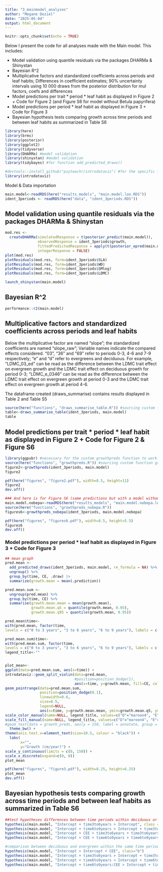 ```yaml
---
title: "3_mainmodel_analyses"
author: "Megane Deziel"
date: "2025-05-04"
output: html_document
---
```


```r
knitr::opts_chunk$set(echo = TRUE)
```

Below I present the code for all analyses made with the Main model. This includes:

- Model validation using quantile residuals via the packages DHARMa & Shinystan
- Bayesian R^2
- Multiplicative factors and standardized coefficients across periods and leaf habits; 
  Differences in coefficient estimates;
  90% uncertainty intervals using 10 000 draws from the posterior distribution for mul factors, coefs and differences
- Model predictions per trait * period * leaf habit as displayed in Figure 2 + Code for Figure 2 (and Figure S6 for model without Betula papyrifera)
- Model predictions per period * leaf habit as displayed in Figure 3 + Code for Figure 3
- Bayesian hypothesis tests comparing growth across time periods and between leaf habits as summarized in Table S6


```r
library(here)
library(brms)
library(posterior)
library(ggplot2)
library(tidyverse)
library(DHARMa) #model validation
library(shinystan) #model validation
library(tidybayes) #for function add_predicted_draws()

#devtools::install_github("psyteachr/introdataviz") #for the specific function that makes half violin plots in figure 3
library(introdataviz)
```

Model & Data importation
```r
main.model<-readRDS(here("results_models", "main.model.loo.RDS"))
ident_3periods <- readRDS(here("data", "ident_3periods.RDS")) 
```

## Model validation using quantile residuals via the packages DHARMa & Shinystan
```r
mod.res <-
  createDHARMa(simulatedResponse = t(posterior_predict(main.model)),
               observedResponse = ident_3periods$growth,
               fittedPredictedResponse = apply(t(posterior_epred(main.model)), 1, mean),
               integerResponse = FALSE)
plot(mod.res)
plotResiduals(mod.res, form=ident_3periods$SLA)
plotResiduals(mod.res, form=ident_3periods$WD)
plotResiduals(mod.res, form=ident_3periods$SMlog)
plotResiduals(mod.res, form=ident_3periods$LDMC)

launch_shinystan(main.model)
```

## Bayesian R^2
```r
performance::r2(main.model)
```

## Multiplicative factors and standardized coefficients across periods and leaf habits
Below the multiplicative factor are named "slope";
the standardized coefficients are named "slope_raw";
Variable names indicate the compared effects considered. “03”, “36” and “69” refer to periods 0-3, 4-6 and 7-9 respectively; “e” and “d” refer to evergreens and deciduous. For example, “LDMC_03_ed” can be read as the difference between the LDMC trait effect on evergreen growth and the LDMC trait effect on deciduous growth for period 0-3; “LDMC_e_0346” can be read as the difference between the LDMC trait effect on evergreen growth at period 0-3 and the LDMC trait effect on evergreen growth at period 4-6.

The dataframe created (draws_summarise) contains results displayed in Table 2 and Table S5
```r
source(here("functions", "draws_summarise_table.R")) #sourcing custom function
table<-draws_summarise_table(ident_3periods, main.model)
table
```

## Model predictions per trait * period * leaf habit as displayed in Figure 2 + Code for Figure 2 & Figure S6
```r
library(ggpubr) #necessary for the custom growthpreds function to work
source(here("functions", "growthpreds.R")) #sourcing custom function growthpreds() that generates predictions and uncertainty intervals + produces the figure
figure2<-growthpreds(ident_3periods, main.model)
figure2

pdf(here("figures", "figure2.pdf"), width=8.5, height=11)
figure2
dev.off()

### And here is for Figure S6 (same predictions but with a model without the species Betula papyrifera)
main.model.nobepa<-readRDS(here("results_models", "main.model.nobepa.loo.RDS"))
source(here("functions", "growthpreds_nobepa.R")) 
figures6<-growthpreds_nobepa(ident_3periods, main.model.nobepa)

pdf(here("figures", "figures6.pdf"), width=8.5, height=5.5)
figures6
dev.off()
```

### Model predictions per period * leaf habit as displayed in Figure 3 + Code for Figure 3
```r
## mean graph
pred.mean <-
  add_predicted_draws(ident_3periods, main.model, re_formula = NA) %>%
  ungroup() %>%
  group_by(time, CE, .draw) |>
  summarize(growth.mean = mean(.prediction))

pred.mean.sum <-
  ungroup(pred.mean) %>%
  group_by(time, CE) %>%
  summarise(growth.mean.mean = mean(growth.mean),
            growth.mean.q5 = quantile(growth.mean, 0.05),
            growth.mean.q95 = quantile(growth.mean, 0.95))

pred.mean$time<-
with(pred.mean, factor(time, 
levels = c("0 to 3 years", "3 to 6 years", "6 to 9 years"), labels = c("period 0-3", "period 4-6", "period 7-9")))

pred.mean.sum$time<-
with(pred.mean.sum, factor(time, 
levels = c("0 to 3 years", "3 to 6 years", "6 to 9 years"), labels = c("period 0-3", "period 4-6", "period 7-9")))
legend_title<-""


plot_mean<-
ggplot(data=pred.mean.sum, aes(x=time)) +
introdataviz::geom_split_violin(data=pred.mean, 
                                #position=position_dodge(1), 
                                aes(x=time, y=growth.mean, fill=CE, color=CE), linewidth=0.3, alpha=0.4, width=1.5) +
geom_pointrange(data=pred.mean.sum, 
                position=position_dodge(0.1),
                linewidth=0.6,
                size=0.5,
                legend=NULL, 
                aes(x=time, y=growth.mean.mean, ymin=growth.mean.q5, ymax=growth.mean.q95, group=CE)) +
scale_color_manual(name=NULL, legend_title, values=c("D"="maroon4", "E"="olivedrab4"), breaks=c("D", "E"), labels = c("Deciduous", "Evergreen")) +
scale_fill_manual(name=NULL, legend_title, values=c("D"="maroon4", "E"="olivedrab4"), breaks=c("D", "E"), labels = c("Deciduous", "Evergreen")) +
#geom_text(data = growth_preds, aes(y = 150, label = annotate, group = CE), size= 6, position = position_dodge(0.1)) +
  theme_bw() +
theme(axis.text.x=element_text(size=10.5, colour = "black")) +
  labs(
       x="",
       y="Growth (cm/year)") +
scale_y_continuous(limits = c(0, 150)) +
scale_x_discrete(expand=c(0, 0))
plot_mean

pdf(here("figures", "figure3.pdf"), width=8.25, height=6.25)
plot_mean
dev.off()
```

## Bayesian hypothesis tests comparing growth across time periods and between leaf habits as summarized in Table S6
```r
##test hypotheses differences between time periods within deciduous or evergreens
hypothesis(main.model, "Intercept + time3to6years > Intercept", class = "b") 
hypothesis(main.model, "Intercept + time6to9years > Intercept + time3to6years", class = "b") 
hypothesis(main.model, "Intercept + CEE + time3to6years + time3to6years:CEE > Intercept + CEE", class = "b") 
hypothesis(main.model, "Intercept + CEE + time6to9years + time6to9years:CEE > Intercept + CEE + time3to6years + time3to6years:CEE", class = "b")

#comparison between deciduous and evergreen within the same time period
hypothesis(main.model, "Intercept > Intercept + CEE", class="b")
hypothesis(main.model, "Intercept + time3to6years > Intercept + time3to6years:CEE", class = "b")
hypothesis(main.model, "Intercept + time6to9years > Intercept + time6to9years:CEE", class = "b")
hypothesis(main.model, "Intercept + time6to9years:CEE > Intercept + time6to9years", class = "b")
```


